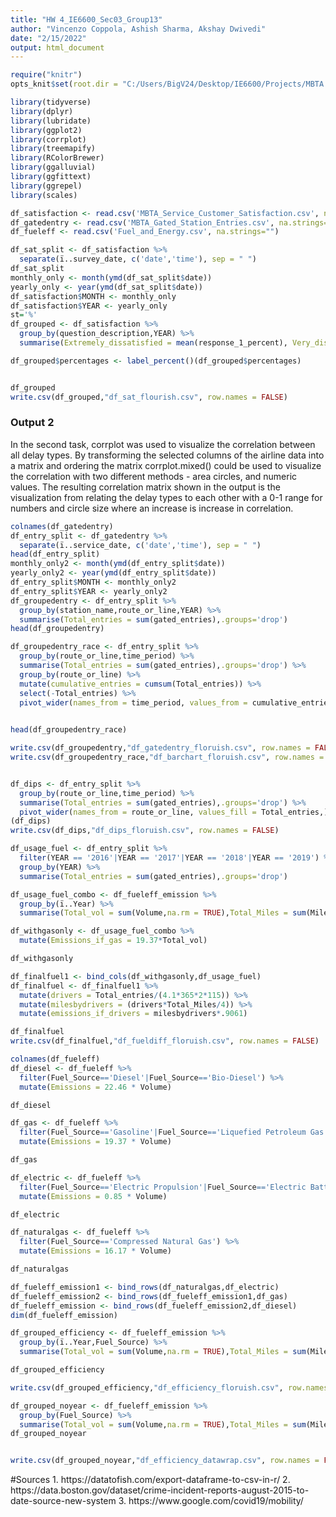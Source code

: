 ```yaml
---
title: "HW 4_IE6600_Sec03_Group13"
author: "Vincenzo Coppola, Ashish Sharma, Akshay Dwivedi"
date: "2/15/2022"
output: html_document
---
```


```r
require("knitr")
opts_knit$set(root.dir = "C:/Users/BigV24/Desktop/IE6600/Projects/MBTA Performance/data")
```

```r
library(tidyverse)
library(dplyr)
library(lubridate)
library(ggplot2)
library(corrplot)
library(treemapify)
library(RColorBrewer)
library(ggalluvial)
library(ggfittext)
library(ggrepel)
library(scales)
```

```r
df_satisfaction <- read.csv('MBTA_Service_Customer_Satisfaction.csv', na.strings="")
df_gatedentry <- read.csv('MBTA_Gated_Station_Entries.csv', na.strings="")
df_fueleff <- read.csv('Fuel_and_Energy.csv', na.strings="")
```

```r
df_sat_split <- df_satisfaction %>% 
  separate(ï..survey_date, c('date','time'), sep = " ")
df_sat_split
monthly_only <- month(ymd(df_sat_split$date))
yearly_only <- year(ymd(df_sat_split$date))
df_satisfaction$MONTH <- monthly_only
df_satisfaction$YEAR <- yearly_only
st='%'
df_grouped <- df_satisfaction %>% 
  group_by(question_description,YEAR) %>% 
  summarise(Extremely_dissatisfied = mean(response_1_percent), Very_dissatisfied = mean(response_2_percent), Somewhat_dissatisfied = mean(response_3_percent), Neutral = mean(response_4_percent), Somewhat_satisfied = mean(response_5_percent), Very_satisfied = mean(response_6_percent), Extremely_satisfied= mean(response_7_percent),.groups='drop') %>% pivot_longer(c(Extremely_dissatisfied:Extremely_satisfied),names_to = "responses",values_to = 'percentages')

df_grouped$percentages <- label_percent()(df_grouped$percentages)


df_grouped
write.csv(df_grouped,"df_sat_flourish.csv", row.names = FALSE)
```

### Output 2
In the second task, corrplot was used to visualize the correlation between all delay types. By transforming the selected columns of the airline data into a matrix and ordering the matrix corrplot.mixed() could be used to visualize the correlation with two different methods - area circles, and numeric values. The resulting correlation matrix shown in the output is the visualization from relating the delay types to each other with a 0-1 range for numbers and circle size where an increase is increase in correlation.

```r
colnames(df_gatedentry)
df_entry_split <- df_gatedentry %>% 
  separate(ï..service_date, c('date','time'), sep = " ")
head(df_entry_split)
monthly_only2 <- month(ymd(df_entry_split$date))
yearly_only2 <- year(ymd(df_entry_split$date))
df_entry_split$MONTH <- monthly_only2
df_entry_split$YEAR <- yearly_only2
df_groupedentry <- df_entry_split %>% 
  group_by(station_name,route_or_line,YEAR) %>% 
  summarise(Total_entries = sum(gated_entries),.groups='drop')
head(df_groupedentry)

df_groupedentry_race <- df_entry_split %>% 
  group_by(route_or_line,time_period) %>% 
  summarise(Total_entries = sum(gated_entries),.groups='drop') %>% 
  group_by(route_or_line) %>% 
  mutate(cumulative_entries = cumsum(Total_entries)) %>% 
  select(-Total_entries) %>% 
  pivot_wider(names_from = time_period, values_from = cumulative_entries)
  

head(df_groupedentry_race)

write.csv(df_groupedentry,"df_gatedentry_floruish.csv", row.names = FALSE)
write.csv(df_groupedentry_race,"df_barchart_floruish.csv", row.names = FALSE)


df_dips <- df_entry_split %>% 
  group_by(route_or_line,time_period) %>% 
  summarise(Total_entries = sum(gated_entries),.groups='drop') %>% 
  pivot_wider(names_from = route_or_line, values_fill = Total_entries,)
(df_dips)
write.csv(df_dips,"df_dips_floruish.csv", row.names = FALSE)

df_usage_fuel <- df_entry_split %>% 
  filter(YEAR == '2016'|YEAR == '2017'|YEAR == '2018'|YEAR == '2019') %>% 
  group_by(YEAR) %>% 
  summarise(Total_entries = sum(gated_entries),.groups='drop')

df_usage_fuel_combo <- df_fueleff_emission %>% 
  group_by(ï..Year) %>% 
  summarise(Total_vol = sum(Volume,na.rm = TRUE),Total_Miles = sum(Miles_Traveled,na.rm = TRUE), avg_eff=mean(Efficiency,na.rm = TRUE),Total_emissions = sum(Emissions,na.rm = TRUE),.groups='drop')

df_withgasonly <- df_usage_fuel_combo %>% 
  mutate(Emissions_if_gas = 19.37*Total_vol)

df_withgasonly

df_finalfuel1 <- bind_cols(df_withgasonly,df_usage_fuel)
df_finalfuel <- df_finalfuel1 %>% 
  mutate(drivers = Total_entries/(4.1*365*2*115)) %>% 
  mutate(milesbydrivers = (drivers*Total_Miles/4)) %>% 
  mutate(emissions_if_drivers = milesbydrivers*.9061)

df_finalfuel
write.csv(df_finalfuel,"df_fueldiff_floruish.csv", row.names = FALSE)
```


```r
colnames(df_fueleff)
df_diesel <- df_fueleff %>% 
  filter(Fuel_Source=='Diesel'|Fuel_Source=='Bio-Diesel') %>% 
  mutate(Emissions = 22.46 * Volume)

df_diesel

df_gas <- df_fueleff %>% 
  filter(Fuel_Source=='Gasoline'|Fuel_Source=='Liquefied Petroleum Gas'|Fuel_Source=='Other Fuel') %>% 
  mutate(Emissions = 19.37 * Volume)

df_gas

df_electric <- df_fueleff %>% 
  filter(Fuel_Source=='Electric Propulsion'|Fuel_Source=='Electric Battery') %>% 
  mutate(Emissions = 0.85 * Volume)

df_electric

df_naturalgas <- df_fueleff %>% 
  filter(Fuel_Source=='Compressed Natural Gas') %>% 
  mutate(Emissions = 16.17 * Volume)

df_naturalgas

df_fueleff_emission1 <- bind_rows(df_naturalgas,df_electric)
df_fueleff_emission2 <- bind_rows(df_fueleff_emission1,df_gas)
df_fueleff_emission <- bind_rows(df_fueleff_emission2,df_diesel)
dim(df_fueleff_emission)

df_grouped_efficiency <- df_fueleff_emission %>% 
  group_by(ï..Year,Fuel_Source) %>% 
  summarise(Total_vol = sum(Volume,na.rm = TRUE),Total_Miles = sum(Miles_Traveled,na.rm = TRUE), avg_eff=mean(Efficiency,na.rm = TRUE),Total_emissions = sum(Emissions,na.rm = TRUE),.groups='drop')

df_grouped_efficiency

write.csv(df_grouped_efficiency,"df_efficiency_floruish.csv", row.names = FALSE)

df_grouped_noyear <- df_fueleff_emission %>% 
  group_by(Fuel_Source) %>% 
  summarise(Total_vol = sum(Volume,na.rm = TRUE),Total_Miles = sum(Miles_Traveled,na.rm = TRUE), avg_eff=mean(Efficiency,na.rm = TRUE),Total_emissions = sum(Emissions,na.rm = TRUE),.groups='drop')
df_grouped_noyear


write.csv(df_grouped_noyear,"df_efficiency_datawrap.csv", row.names = FALSE)
```
#Sources
1. https://datatofish.com/export-dataframe-to-csv-in-r/
2. https://data.boston.gov/dataset/crime-incident-reports-august-2015-to-date-source-new-system
3. https://www.google.com/covid19/mobility/


